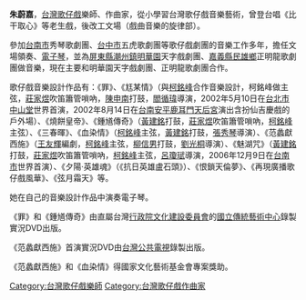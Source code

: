 {{vfd|沒有足夠的可靠資料來源能夠讓這個條目符合[[Wikipedia:關注度|Wikipedia:關注度]]中的標準|date=2022/06/17}}
{{Notability|3=Biographies|time=2022-05-18T05:03:05+00:00}}
{{BLP unsourced|time=2022-05-18T05:03:05+00:00}}
'''朱蔚嘉'''，[[台灣|台灣]][[歌仔戲|歌仔戲]]樂師、作曲家，從小學習台灣歌仔戲音樂藝術，曾登台唱《比干取心》等老生戲，後改工文場（戲曲音樂的旋律部）。

參加[[台南市|台南市]]秀琴歌劇團、[[台中市|台中市]]五虎歌劇團等歌仔戲劇團的音樂工作多年，擔任文場領奏、[[電子琴|電子琴]]，並為[[屏東縣|屏東縣]][[潮州鎮|潮州鎮]][[明華園|明華園]]天字戲劇團、[[嘉義縣|嘉義縣]][[民雄鄉|民雄鄉]]正明龍歌劇團做音樂，現在主要和明華園天字戲劇團、正明龍歌劇團合作。

歌仔戲音樂設計作品有：《罪》、《尪某情》（與[[柯銘峰|柯銘峰]]合作音樂設計，柯銘峰做主弦，[[莊家煜|莊家煜]]吹笛簫管嗩吶，[[陳申南|陳申南]]打鼓，[[閻循瑋|閻循瑋]]導演，2002年5月10日在[[台北市中山堂|台北市中山堂]]世界首演，2002年8月14日在[[臺南市|台南]][[安平區|安平]][[鹿耳門|鹿耳門]][[天后宮|天后宮]]演出含扮仙吉慶戲的戶外場）、《燒餅皇帝》、《鍾馗傳奇》（[[黃建銘|黃建銘]]打鼓，[[莊家煜|莊家煜]]吹笛簫管嗩吶，[[柯銘峰|柯銘峰]]主弦）、《三春暉》、《血染情》（[[柯銘峰|柯銘峰]]主弦，[[黃建銘|黃建銘]]打鼓，[[張秀琴|張秀琴]]導演）、《范蠡獻西施》（[[王友輝|王友輝]]編劇，[[柯銘峰|柯銘峰]]主弦，[[柳信男|柳信男]]打鼓，[[劉光桐|劉光桐]]導演）、《魅湖咒》（[[黃建銘|黃建銘]]打鼓，[[莊家煜|莊家煜]]吹笛簫管嗩吶，[[柯銘峰|柯銘峰]]主弦，[[呂瓊珷|呂瓊珷]]導演，2006年12月9日在[[台南市|台南市]]世界首演）、《夕陽·英雄魂》（《抗日英雄盧石頭》）、《恨鎖天倫夢》、《再現廣播歌仔戲風華》、《弦月霜天》等。

她在自己的音樂設計作品中演奏電子琴。

《罪》和《鍾馗傳奇》由直屬台灣[[行政院|行政院]][[文化建設委員會|文化建設委員會]]的[[國立傳統藝術中心|國立傳統藝術中心]]錄製實況DVD出版。

《范蠡獻西施》首演實況DVD由[[台灣公共電視|台灣公共電視]]錄製出版。

《范蠡獻西施》和《血染情》得國家文化藝術基金會專案獎助。

[[Category:台灣歌仔戲樂師|Category:台灣歌仔戲樂師]]
[[Category:台灣歌仔戲作曲家|Category:台灣歌仔戲作曲家]]
